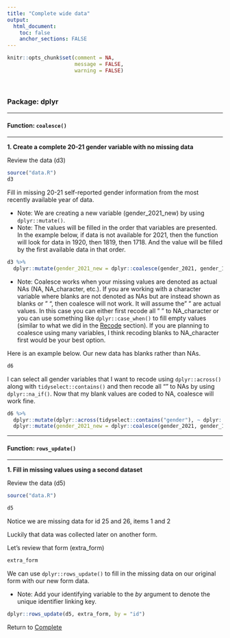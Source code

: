```yaml
---
title: "Complete wide data"
output: 
  html_document:
    toc: false
    anchor_sections: FALSE
---
```


```r
knitr::opts_chunk$set(comment = NA,
                      message = FALSE,
                      warning = FALSE)
```

<br>

### Package: dplyr

---

#### Function: `coalesce()`

---

**1\. Create a complete 20-21 gender variable with no missing data**

Review the data (d3)

```r

source("data.R")
d3

```

Fill in missing 20-21 self-reported gender information from the most recently available year of data.

* Note: We are creating a new variable (gender_2021_new) by using `dplyr::mutate()`.
* Note: The values will be filled in the order that variables are presented. In the example below, if data is not available for 2021, then the function will look for data in 1920, then 1819, then 1718. And the value will be filled by the first available data in that order.

```r

d3 %>% 
  dplyr::mutate(gender_2021_new = dplyr::coalesce(gender_2021, gender_1920, gender_1819, gender_1718))

```

* Note: Coalesce works when your missing values are denoted as actual NAs (NA, NA_character, etc.). If you are working with a character variable where blanks are not denoted as NAs but are instead shown as blanks or " ", then coalesce will not work. It will assume the " " are actual values. In this case you can either first recode all " " to NA_character or you can use something like `dplyr::case_when()` to fill empty values (similar to what we did in the [Recode](https://github.com/Cghlewis/data-wrangling-functions/wiki/Recode) section). If you are planning to coalesce using many variables, I think recoding blanks to NA_character first would be your best option. 

Here is an example below. Our new data has blanks rather than NAs.

```r

d6

```

I can select all gender variables that I want to recode using `dplyr::across()` along with `tidyselect::contains()` and then recode all "" to NAs by using `dplyr::na_if()`. Now that my blank values are coded to NA, coalesce will work fine.

```r

d6 %>%
  dplyr::mutate(dplyr::across(tidyselect::contains("gender"), ~ dplyr::na_if(., ""))) %>%
  dplyr::mutate(gender_2021_new = dplyr::coalesce(gender_2021, gender_1920, gender_1819, gender_1718))

```



---

#### Function: `rows_update()`

---

**1\. Fill in missing values using a second dataset**

Review the data (d5)

```r

source("data.R")

d5

```

Notice we are missing data for id 25 and 26, items 1 and 2

Luckily that data was collected later on another form.

Let's review that form (extra_form)

```r

extra_form

```

We can use `dplyr::rows_update()` to fill in the missing data on our original form with our new form data.

* Note: Add your identifying variable to the *by* argument to denote the unique identifier linking key.


```r

dplyr::rows_update(d5, extra_form, by = "id")

```


Return to [Complete](https://github.com/Cghlewis/data-wrangling-functions/wiki/Complete)
